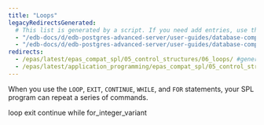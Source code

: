 ```yaml
---
title: "Loops"
legacyRedirectsGenerated:
  # This list is generated by a script. If you need add entries, use the `legacyRedirects` key.
  - "/edb-docs/d/edb-postgres-advanced-server/user-guides/database-compatibility-for-oracle-developers-guide/9.6/Database_Compatibility_for_Oracle_Developers_Guide_v9.6.1.067.html"
  - "/edb-docs/d/edb-postgres-advanced-server/user-guides/database-compatibility-for-oracle-developers-guide/9.5/Database_Compatibility_for_Oracle_Developers_Guide.1.161.html"
redirects:
  - /epas/latest/epas_compat_spl/05_control_structures/06_loops/ #generated for docs/epas/reorg-role-use-case-mode
  - /epas/latest/application_programming/epas_compat_spl/05_control_structures/06_loops/
---
```


<div id="loops" class="registered_link"></div>

When you use the `LOOP`, `EXIT`, `CONTINUE`, `WHILE`, and `FOR` statements, your SPL program can repeat a series of commands.

<div class="toctree" maxdepth="3">

loop exit continue while for_integer_variant

</div>
